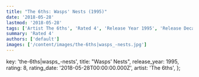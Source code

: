 ```yaml
---
title: "The 6ths: Wasps' Nests (1995)"
date: '2018-05-28'
lastmod: '2018-05-28'
tags: ['Artist The 6ths', 'Rated 4', 'Release Year 1995', 'Release Decade 1990']
summary: 'Rated 4'
authors: ['default']
images: ['/content/images/the-6ths|wasps_-nests.jpg']
---
```


  key: 'the-6ths|wasps_-nests',
  title: "Wasps' Nests",
  release_year: 1995,
  rating: 8,
  rating_date: '2018-05-28T00:00:00.000Z',
  artist: 'The 6ths',
};

<MusicRating data={data} />
